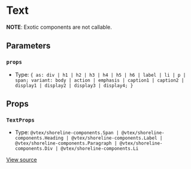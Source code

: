 # Text

**NOTE**: Exotic components are not callable.

## Parameters

### `props`

- Type: `{ as: div | h1 | h2 | h3 | h4 | h5 | h6 | label | li | p | span; variant: body | action | emphasis | caption1 | caption2 | display1 | display2 | display3 | display4; }`

## Props

### `TextProps`

- Type: `@vtex/shoreline-components.Span | @vtex/shoreline-components.Heading | @vtex/shoreline-components.Label | @vtex/shoreline-components.Paragraph | @vtex/shoreline-components.Div | @vtex/shoreline-components.Li`

[View source](https://github.com/vtex/shoreline/blob/4b310ee4d/packages/components/src/text/text.tsx#L6)
